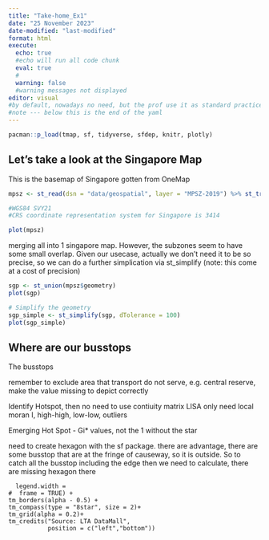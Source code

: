 ```yaml
---
title: "Take-home_Ex1"
date: "25 November 2023"
date-modified: "last-modified"
format: html
execute: 
  echo: true
  #echo will run all code chunk
  eval: true
  #
  warning: false
  #warning messages not displayed
editor: visual
#by default, nowadays no need, but the prof use it as standard practice
#note --- below this is the end of the yaml
---
```


```r
pacman::p_load(tmap, sf, tidyverse, sfdep, knitr, plotly)
```

## Let's take a look at the Singapore Map

This is the basemap of Singapore gotten from OneMap


```r

mpsz <- st_read(dsn = "data/geospatial", layer = "MPSZ-2019") %>% st_transform(crs = 3414)

#WGS84 SVY21
#CRS coordinate representation system for Singapore is 3414
```

```r
plot(mpsz)
```
merging all into 1 singapore map. However, the subzones seem to have some small overlap. Given our usecase, actually we don't need it to be so precise, so we can do a further simplication via st_simplify (note: this come at a cost of precision)

```r
sgp <- st_union(mpsz$geometry)
plot(sgp)
```

```r
# Simplify the geometry
sgp_simple <- st_simplify(sgp, dTolerance = 100)
plot(sgp_simple)

```


## Where are our busstops

The busstops 


remember to exclude area that transport do not serve, e.g. central reserve, make the value missing to depict correctly

Identify Hotspot, then no need to use contiuity matrix LISA only need local moran I, high-high, low-low, outliers

Emerging Hot Spot - Gi\* values, not the 1 without the star

need to create hexagon with the sf package. there are advantage, there are some busstop that are at the fringe of causeway, so it is outside. So to catch all the busstop including the edge then we need to calculate, there are missing hexagon there

```         
  legend.width = 
#  frame = TRUE) +
tm_borders(alpha - 0.5) +
tm_compass(type = "8star", size = 2)+
tm_grid(alpha = 0.2)+
tm_credits("Source: LTA DataMall",
           position = c("left","bottom"))
```


